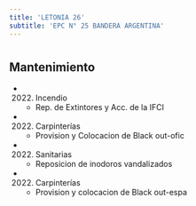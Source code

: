 ```yaml
---
title: 'LETONIA 26'
subtitle: 'EPC N° 25 BANDERA ARGENTINA'
---
```


#


## Mantenimiento

*  (2022) Incendio 
    + Rep. de Extintores y Acc. de la IFCI

*  (2022) Carpinterías 
    + Provision y Colocacion de Black out-ofic

*  (2022) Sanitarias 
    + Reposicion de inodoros vandalizados

*  (2022) Carpinterías 
    + Provision y colocacion de Black out-espa



